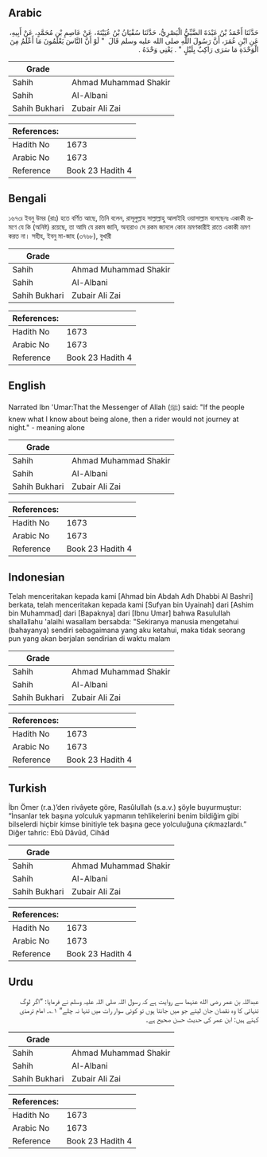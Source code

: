 ## Arabic


<div dir="rtl" lang="ar" style={{fontSize:'larger',backgroundColor:'#f8f9fa',padding:20}}>
حَدَّثَنَا أَحْمَدُ بْنُ عَبْدَةَ الضَّبِّيُّ الْبَصْرِيُّ، حَدَّثَنَا سُفْيَانُ بْنُ عُيَيْنَةَ، عَنْ عَاصِمِ بْنِ مُحَمَّدٍ، عَنْ أَبِيهِ، عَنِ ابْنِ عُمَرَ، أَنَّ رَسُولَ اللَّهِ صلى الله عليه وسلم قَالَ ‏ "‏ لَوْ أَنَّ النَّاسَ يَعْلَمُونَ مَا أَعْلَمُ مِنَ الْوَحْدَةِ مَا سَرَى رَاكِبٌ بِلَيْلٍ ‏"‏ ‏.‏ يَعْنِي وَحْدَهُ ‏.‏
</div>
<div style={{backgroundColor:'#f8f9fa',padding:20, marginBottom: 10}}><table> <thead> <tr> <th>Grade</th> <th></th> </tr> </thead> <tbody> <tr><td>Sahih</td><td>Ahmad Muhammad Shakir</td></tr><tr><td>Sahih</td><td>Al-Albani</td></tr><tr><td>Sahih Bukhari</td><td>Zubair Ali Zai</td></tr></tbody></table><table> <thead> <tr> <th>References:</th> <th></th> </tr> </thead> <tbody><tr><td>Hadith No</td><td>1673</td></tr><tr><td>Arabic No</td><td>1673</td></tr><tr><td>Reference</td><td>Book 23 Hadith 4</td></tr></tbody></table></div>

## Bengali


<div dir="ltr" lang="bn" style={{fontSize:'larger',backgroundColor:'#f8f9fa',padding:20}}>
১৬৭৩৷ ইবনু উমর (রাঃ) হতে বর্ণিত আছে, তিনি বলেন, রাসূলুল্লাহ সাল্লাল্লাহু আলাইহি ওয়াসাল্লাম বলেছেনঃ একাকী ভ্রমণে যে কি (অনিষ্ট) রয়েছে, তা আমি যে রকম জানি, অন্যরাও সে রকম জানলে কোন ভ্রমণকারীই রাতে একাকী ভ্রমণ করত না। সহীহ, ইবনু মা-জাহ (৩৭৬৮), বুখারী
</div>
<div style={{backgroundColor:'#f8f9fa',padding:20, marginBottom: 10}}><table> <thead> <tr> <th>Grade</th> <th></th> </tr> </thead> <tbody> <tr><td>Sahih</td><td>Ahmad Muhammad Shakir</td></tr><tr><td>Sahih</td><td>Al-Albani</td></tr><tr><td>Sahih Bukhari</td><td>Zubair Ali Zai</td></tr></tbody></table><table> <thead> <tr> <th>References:</th> <th></th> </tr> </thead> <tbody><tr><td>Hadith No</td><td>1673</td></tr><tr><td>Arabic No</td><td>1673</td></tr><tr><td>Reference</td><td>Book 23 Hadith 4</td></tr></tbody></table></div>

## English


<div dir="ltr" lang="en" style={{fontSize:'larger',backgroundColor:'#f8f9fa',padding:20}}>
Narrated Ibn 'Umar:That the Messenger of Allah (ﷺ) said: "If the people knew what I know about being alone, then a rider would not journey at night." - meaning alone
</div>
<div style={{backgroundColor:'#f8f9fa',padding:20, marginBottom: 10}}><table> <thead> <tr> <th>Grade</th> <th></th> </tr> </thead> <tbody> <tr><td>Sahih</td><td>Ahmad Muhammad Shakir</td></tr><tr><td>Sahih</td><td>Al-Albani</td></tr><tr><td>Sahih Bukhari</td><td>Zubair Ali Zai</td></tr></tbody></table><table> <thead> <tr> <th>References:</th> <th></th> </tr> </thead> <tbody><tr><td>Hadith No</td><td>1673</td></tr><tr><td>Arabic No</td><td>1673</td></tr><tr><td>Reference</td><td>Book 23 Hadith 4</td></tr></tbody></table></div>

## Indonesian


<div dir="ltr" lang="id" style={{fontSize:'larger',backgroundColor:'#f8f9fa',padding:20}}>
Telah menceritakan kepada kami [Ahmad bin Abdah Adh Dhabbi Al Bashri] berkata, telah menceritakan kepada kami [Sufyan bin Uyainah] dari [Ashim bin Muhammad] dari [Bapaknya] dari [Ibnu Umar] bahwa Rasulullah shallallahu 'alaihi wasallam bersabda: "Sekiranya manusia mengetahui (bahayanya) sendiri sebagaimana yang aku ketahui, maka tidak seorang pun yang akan berjalan sendirian di waktu malam
</div>
<div style={{backgroundColor:'#f8f9fa',padding:20, marginBottom: 10}}><table> <thead> <tr> <th>Grade</th> <th></th> </tr> </thead> <tbody> <tr><td>Sahih</td><td>Ahmad Muhammad Shakir</td></tr><tr><td>Sahih</td><td>Al-Albani</td></tr><tr><td>Sahih Bukhari</td><td>Zubair Ali Zai</td></tr></tbody></table><table> <thead> <tr> <th>References:</th> <th></th> </tr> </thead> <tbody><tr><td>Hadith No</td><td>1673</td></tr><tr><td>Arabic No</td><td>1673</td></tr><tr><td>Reference</td><td>Book 23 Hadith 4</td></tr></tbody></table></div>

## Turkish


<div dir="ltr" lang="tr" style={{fontSize:'larger',backgroundColor:'#f8f9fa',padding:20}}>
İbn Ömer (r.a.)’den rivâyete göre, Rasûlullah (s.a.v.) şöyle buyurmuştur: “İnsanlar tek başına yolculuk yapmanın tehlikelerini benim bildiğim gibi bilselerdi hiçbir kimse binitiyle tek başına gece yolculuğuna çıkmazlardı.” Diğer tahric: Ebû Dâvûd, Cihâd
</div>
<div style={{backgroundColor:'#f8f9fa',padding:20, marginBottom: 10}}><table> <thead> <tr> <th>Grade</th> <th></th> </tr> </thead> <tbody> <tr><td>Sahih</td><td>Ahmad Muhammad Shakir</td></tr><tr><td>Sahih</td><td>Al-Albani</td></tr><tr><td>Sahih Bukhari</td><td>Zubair Ali Zai</td></tr></tbody></table><table> <thead> <tr> <th>References:</th> <th></th> </tr> </thead> <tbody><tr><td>Hadith No</td><td>1673</td></tr><tr><td>Arabic No</td><td>1673</td></tr><tr><td>Reference</td><td>Book 23 Hadith 4</td></tr></tbody></table></div>

## Urdu


<div dir="rtl" lang="ur" style={{fontSize:'larger',backgroundColor:'#f8f9fa',padding:20}}>
عبداللہ بن عمر رضی الله عنہما سے روایت ہے کہ رسول اللہ صلی اللہ علیہ وسلم نے فرمایا: ”اگر لوگ تنہائی کا وہ نقصان جان لیتے جو میں جانتا ہوں تو کوئی سوار رات میں تنہا نہ چلے“ ۱؎۔ امام ترمذی کہتے ہیں: ابن عمر کی حدیث حسن صحیح ہے۔
</div>
<div style={{backgroundColor:'#f8f9fa',padding:20, marginBottom: 10}}><table> <thead> <tr> <th>Grade</th> <th></th> </tr> </thead> <tbody> <tr><td>Sahih</td><td>Ahmad Muhammad Shakir</td></tr><tr><td>Sahih</td><td>Al-Albani</td></tr><tr><td>Sahih Bukhari</td><td>Zubair Ali Zai</td></tr></tbody></table><table> <thead> <tr> <th>References:</th> <th></th> </tr> </thead> <tbody><tr><td>Hadith No</td><td>1673</td></tr><tr><td>Arabic No</td><td>1673</td></tr><tr><td>Reference</td><td>Book 23 Hadith 4</td></tr></tbody></table></div>